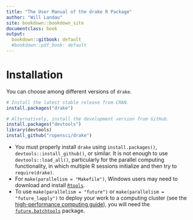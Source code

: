 ```yaml
---
title: "The User Manual of the drake R Package"
author: "Will Landau"
site: bookdown::bookdown_site
documentclass: book
output:
  bookdown::gitbook: default
  #bookdown::pdf_book: default
---
```


# Installation

You can choose among different versions of `drake`.

```r
# Install the latest stable release from CRAN.
install.packages("drake")

# Alternatively, install the development version from GitHub.
install.packages("devtools")
library(devtools)
install_github("ropensci/drake")
```

- You must properly install `drake` using `install.packages()`, `devtools::install_github()`, or similar. It is not enough to use `devtools::load_all()`, particularly for the parallel computing functionality, in which multiple R sessions initialize and then try to `require(drake)`.
- For `make(parallelism = "Makefile")`, Windows users may need to download and install [`Rtools`](https://cran.r-project.org/bin/windows/Rtools/).
- To use `make(parallelism = "future")` or `make(parallelism = "future_lapply")` to deploy your work to a computing cluster (see the [high-performance computing guide](https://ropenscilabs.github.io/drake-manual/hpc.html)), you will need the [`future.batchtools`](https://github.com/HenrikBengtsson/future.batchtools) package.